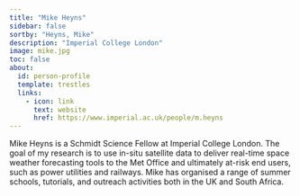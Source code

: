 ```yaml
---
title: "Mike Heyns"
sidebar: false
sortby: "Heyns, Mike"
description: "Imperial College London"
image: mike.jpg
toc: false
about:
  id: person-profile
  template: trestles
  links:
    - icon: link
      text: website
      href: https://www.imperial.ac.uk/people/m.heyns
---
```



Mike Heyns is a Schmidt Science Fellow at Imperial College London. The goal of my research is to use in-situ satellite data to deliver real-time space weather forecasting tools to the Met Office and ultimately at-risk end users, such as power utilities and railways. Mike has organised a range of summer schools, tutorials, and outreach activities both in the UK and South Africa.
